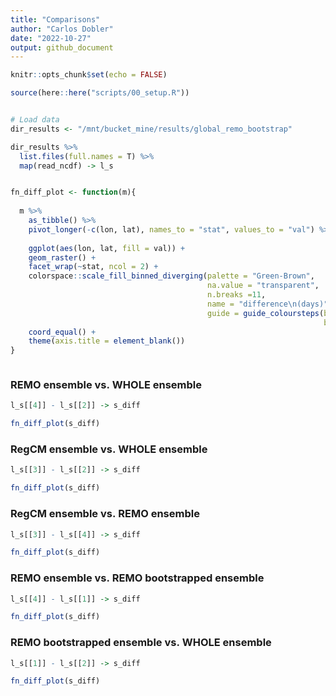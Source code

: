 ```yaml
---
title: "Comparisons"
author: "Carlos Dobler"
date: "2022-10-27"
output: github_document
---
```


```r
knitr::opts_chunk$set(echo = FALSE)

source(here::here("scripts/00_setup.R"))


# Load data
dir_results <- "/mnt/bucket_mine/results/global_remo_bootstrap"

dir_results %>% 
  list.files(full.names = T) %>% 
  map(read_ncdf) -> l_s


fn_diff_plot <- function(m){
  
  m %>% 
    as_tibble() %>% 
    pivot_longer(-c(lon, lat), names_to = "stat", values_to = "val") %>% 
    
    ggplot(aes(lon, lat, fill = val)) +
    geom_raster() +
    facet_wrap(~stat, ncol = 2) +
    colorspace::scale_fill_binned_diverging(palette = "Green-Brown",
                                            na.value = "transparent",
                                            n.breaks =11,
                                            name = "difference\n(days)",
                                            guide = guide_coloursteps(barheight = 14,
                                                                      barwidth = 0.5)) +
    coord_equal() +
    theme(axis.title = element_blank())
}



```

### REMO ensemble vs. WHOLE ensemble

```r

l_s[[4]] - l_s[[2]] -> s_diff

fn_diff_plot(s_diff)


```


### RegCM ensemble vs. WHOLE ensemble

```r

l_s[[3]] - l_s[[2]] -> s_diff

fn_diff_plot(s_diff)


```


### RegCM ensemble vs. REMO ensemble

```r

l_s[[3]] - l_s[[4]] -> s_diff

fn_diff_plot(s_diff)

```


### REMO ensemble vs. REMO bootstrapped ensemble

```r

l_s[[4]] - l_s[[1]] -> s_diff

fn_diff_plot(s_diff)

```


### REMO bootstrapped ensemble vs. WHOLE ensemble

```r

l_s[[1]] - l_s[[2]] -> s_diff

fn_diff_plot(s_diff)

```
